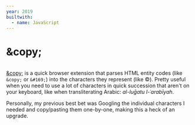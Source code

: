 ```yaml
---
year: 2019
builtwith:
  - name: JavaScript
---
```


# &amp;copy;

<Image n={0} scale={0.75} float="left" />

[&amp;copy;](https://github.com/supposedly/copy) is a quick browser extension that parses HTML entity codes
(like `&copy;` or `&#169;`) into the characters they represent (like ©). Pretty useful when you need to use a
lot of characters in quick succession that aren't on your keyboard, like when transliterating Arabic:
*al-luḡatu l-ʿarabīyah*.

Personally, my previous best bet was Googling the individual characters I needed and copy/pasting them
one-by-one, making this a heck of an upgrade.
